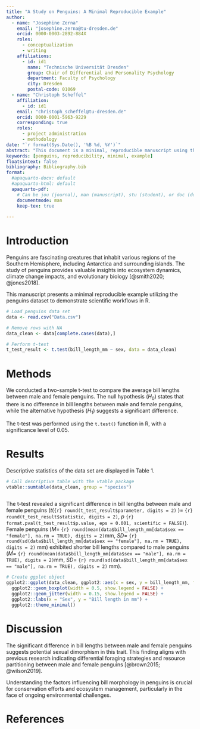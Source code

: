 ```yaml
---
title: "A Study on Penguins: A Minimal Reproducible Example"
author:
  - name: "Josephine Zerna"
    email: "josephine.zerna@tu-dresden.de"
    orcid: 0000-0003-2892-884X
    roles:
      - conceptualization
      - writing
    affiliations:
      - id: id1
        name: "Technische Universität Dresden"
        group: Chair of Differential and Personality Psychology
        department: Faculty of Psychology
        city: Dresden
        postal-code: 01069
  - name: "Christoph Scheffel"
    affiliation: 
      - id: id1
    email: "christoph_scheffel@tu-dresden.de"
    orcid: 0000-0001-5963-9229
    corresponding: true
    roles:
      - project administration
      - methodology
date: "`r format(Sys.Date(), '%B %d, %Y')`"
abstract: "This document is a minimal, reproducible manuscript using the penguins data set as an example."
keywords: [penguins, reproducibility, minimal, example]
floatsintext: false
bibliography: Bibliography.bib
format:
  #apaquarto-docx: default
  #apaquarto-html: default
  apaquarto-pdf:
    # Can be jou (journal), man (manuscript), stu (student), or doc (document)
    documentmode: man
    keep-tex: true
  
---
```


# Introduction

Penguins are fascinating creatures that inhabit various regions of the Southern Hemisphere, including Antarctica and surrounding islands.
The study of penguins provides valuable insights into ecosystem dynamics, climate change impacts, and evolutionary biology [@smith2020; @jones2018].

This manuscript presents a minimal reproducible example utilizing the penguins dataset to demonstrate scientific workflows in R.

```r

# Load penguins data set
data <- read.csv("Data.csv")

# Remove rows with NA
data_clean <- data[complete.cases(data),]

# Perform t-test
t_test_result <- t.test(bill_length_mm ~ sex, data = data_clean)

```

# Methods

We conducted a two-sample t-test to compare the average bill lengths between male and female penguins.
The null hypothesis ($H_0$) states that there is no difference in bill lengths between male and female penguins, while the alternative hypothesis ($H_1$) suggests a significant difference.

The t-test was performed using the `t.test()` function in R, with a significance level of 0.05.

# Results

Descriptive statistics of the data set are displayed in Table 1.

```r

# Call descriptive table with the vtable package
vtable::sumtable(data_clean, group = "species")
  
```

The t-test revealed a significant difference in bill lengths between male and female penguins ($t($`{r} round(t_test_result$parameter, digits = 2)` $)=$ `{r} round(t_test_result$statistic, digits = 2)`, $p$ `{r} format.pval(t_test_result$p.value, eps = 0.001, scientific = FALSE)`).
Female penguins ($M=$ `{r} round(mean(data$bill_length_mm[data$sex == "female"], na.rm = TRUE), digits = 2)`mm, $SD=$ `{r} round(sd(data$bill_length_mm[data$sex == "female"], na.rm = TRUE), digits = 2)` mm) exhibited shorter bill lengths compared to male penguins ($M=$ `{r} round(mean(data$bill_length_mm[data$sex == "male"], na.rm = TRUE), digits = 2)`mm, $SD=$ `{r} round(sd(data$bill_length_mm[data$sex == "male"], na.rm = TRUE), digits = 2)` mm).

```r

# Create ggplot object
ggplot2::ggplot(data_clean, ggplot2::aes(x = sex, y = bill_length_mm, fill = sex), group = sex) +
  ggplot2::geom_boxplot(width = 0.5, show.legend = FALSE) +
  ggplot2::geom_jitter(width = 0.15, show.legend = FALSE) +
  ggplot2::labs(x = "Sex", y = "Bill length in mm") +
  ggplot2::theme_minimal()
```

# Discussion

The significant difference in bill lengths between male and female penguins suggests potential sexual dimorphism in this trait.
This finding aligns with previous research indicating differential foraging strategies and resource partitioning between male and female penguins [@brown2015; @wilson2019].

Understanding the factors influencing bill morphology in penguins is crucial for conservation efforts and ecosystem management, particularly in the face of ongoing environmental challenges.

# References

::: {#refs}
:::